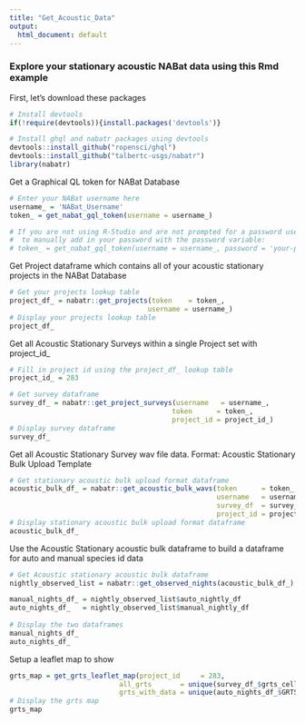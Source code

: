 ```yaml
---
title: "Get_Acoustic_Data"
output:
  html_document: default
---
```


### Explore your stationary acoustic NABat data using this Rmd example


First, let's download these packages
```r
# Install devtools
if(!require(devtools)){install.packages('devtools')}

# Install ghql and nabatr packages using devtools
devtools::install_github("ropensci/ghql")
devtools::install_github("talbertc-usgs/nabatr")
library(nabatr)
```

Get a Graphical QL token for NABat Database
```r
# Enter your NABat username here
username_ = 'NABat_Username'
token_ = get_nabat_gql_token(username = username_)

# If you are not using R-Studio and are not prompted for a password use this code below
#  to manually add in your password with the password variable:
# token_ = get_nabat_gql_token(username = username_, password = 'your-password')
```

Get Project dataframe which contains all of your acoustic stationary 
  projects in the NABat Database
```r
# Get your projects lookup table
project_df_ = nabatr::get_projects(token    = token_, 
                                  username = username_)
# Display your projects lookup table
project_df_
```

Get all Acoustic Stationary Surveys within a single Project set with project_id_
```r
# Fill in project id using the project_df_ lookup table
project_id_ = 283

# Get survey dataframe 
survey_df_ = nabatr::get_project_surveys(username   = username_,
                                        token      = token_,
                                        project_id = project_id_)
# Display survey dataframe
survey_df_
```

Get all Acoustic Stationary Survey wav file data.  Format: Acoustic Stationary Bulk Upload Template
```r
# Get stationary acoustic bulk upload format dataframe
acoustic_bulk_df_ = nabatr::get_acoustic_bulk_wavs(token      = token_, 
                                                   username   = username_, 
                                                   survey_df  = survey_df_,
                                                   project_id = project_id_)
# Display stationary acoustic bulk upload format dataframe
acoustic_bulk_df_
```

Use the Acoustic Stationary acoustic bulk dataframe to build a dataframe for auto and manual species 
  id data
```r
# Get Acoustic stationary acoustic bulk dataframe
nightly_observed_list = nabatr::get_observed_nights(acoustic_bulk_df_)

manual_nights_df_ = nightly_observed_list$auto_nightly_df
auto_nights_df_   = nightly_observed_list$manual_nightly_df
  
# Display the two dataframes
manual_nights_df_
auto_nights_df_
```

Setup a leaflet map to show 
```r
grts_map = get_grts_leaflet_map(project_id     = 283,
                           all_grts       = unique(survey_df_$grts_cell_id),
                           grts_with_data = unique(auto_nights_df_$GRTS))
# Display the grts map
grts_map
```










